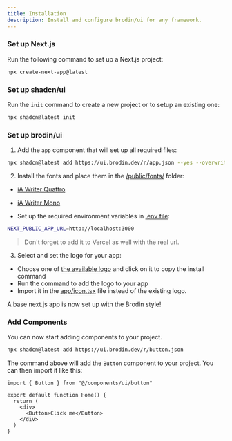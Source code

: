 ```yaml
---
title: Installation
description: Install and configure brodin/ui for any framework.
---
```


<Steps>

### Set up Next.js

Run the following command to set up a Next.js project:

```bash
npx create-next-app@latest
```

### Set up shadcn/ui

Run the `init` command to create a new project or to setup an existing one:

```bash
npx shadcn@latest init
```

### Set up brodin/ui

1. Add the `app` component that will set up all required files:

```bash
npx shadcn@latest add https://ui.brodin.dev/r/app.json --yes --overwrite
```

2. Install the fonts and place them in the [/public/fonts/](./public/fonts/) folder:
- [iA Writer Quattro](
https://github.com/iaolo/iA-Fonts/raw/master/iA%20Writer%20Quattro/Variable/iAWriterQuattroV.ttf
)
- [iA Writer Mono](https://github.com/iaolo/iA-Fonts/raw/master/iA%20Writer%20Mono/Variable/iAWriterMonoV.ttf)

- Set up the required environment variables in [.env file](./env):

```bash
NEXT_PUBLIC_APP_URL=http://localhost:3000
```

> Don't forget to add it to Vercel as well with the real url.

3. Select and set the logo for your app:
- Choose one of [the available logo](/docs/brand#logo) and click on it to copy the install command
- Run the command to add the logo to your app
- Import it in the [app/icon.tsx](./app/icon.tsx) file instead of the existing logo.

A base next.js app is now set up with the Brodin style!

### Add Components

You can now start adding components to your project.

```bash
npx shadcn@latest add https://ui.brodin.dev/r/button.json
```

The command above will add the `Button` component to your project. You can then import it like this:

```tsx {1,6} showLineNumbers title="app/page.tsx"
import { Button } from "@/components/ui/button"

export default function Home() {
  return (
    <div>
      <Button>Click me</Button>
    </div>
  )
}
```

</Steps>

